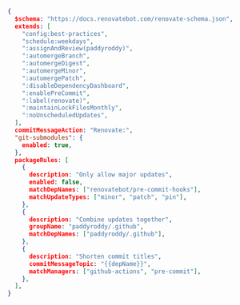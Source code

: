 ```.json
{
  $schema: "https://docs.renovatebot.com/renovate-schema.json",
  extends: [
    "config:best-practices",
    "schedule:weekdays",
    ":assignAndReview(paddyroddy)",
    ":automergeBranch",
    ":automergeDigest",
    ":automergeMinor",
    ":automergePatch",
    ":disableDependencyDashboard",
    ":enablePreCommit",
    ":label(renovate)",
    ":maintainLockFilesMonthly",
    ":noUnscheduledUpdates",
  ],
  commitMessageAction: "Renovate:",
  "git-submodules": {
    enabled: true,
  },
  packageRules: [
    {
      description: "Only allow major updates",
      enabled: false,
      matchDepNames: ["renovatebot/pre-commit-hooks"],
      matchUpdateTypes: ["minor", "patch", "pin"],
    },
    {
      description: "Combine updates together",
      groupName: "paddyroddy/.github",
      matchDepNames: ["paddyroddy/.github"],
    },
    {
      description: "Shorten commit titles",
      commitMessageTopic: "{{depName}}",
      matchManagers: ["github-actions", "pre-commit"],
    },
  ],
}
```
